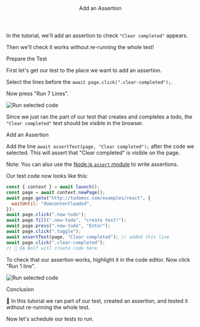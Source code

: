 

<Layout>

<Header>Add an Assertion</Header>

In the tutorial, we'll add an assertion to check `"Clear completed"` appears.

Then we'll check it works without re-running the whole test!

<SubHeader>Prepare the Test</SubHeader>

First let's get <Link href="create-a-test">our test</Link> to the place we want to add an assertion.

Select the lines before the `await page.click(".clear-completed");`.

Now press "Run 7 Lines".

<Image
  alt="Run selected code"
  height={700}
  src="/docs/add-an-assertion/run-selected-code.png"
  width={1600}
/>

Since we just ran the part of our test that creates and completes a todo, the `"Clear completed"` text should be visible in the browser.

<SubHeader>Add an Assertion</SubHeader>

Add the line `await assertText(page, "Clear completed");` after the code we selected. This will assert that "Clear completed" is visible on the page.

Note: You can also use the <a href="https://nodejs.org/api/assert.html" target="_blank">Node.js `assert` module</a> to write assertions.

Our test code now looks like this:

```js
const { context } = await launch();
const page = await context.newPage();
await page.goto("http://todomvc.com/examples/react", {
  waitUntil: "domcontentloaded",
});
await page.click(".new-todo");
await page.fill(".new-todo", "create test!");
await page.press(".new-todo", "Enter");
await page.click(".toggle");
await assertText(page, "Clear completed"); // added this line
await page.click(".clear-completed");
// 🐺 QA Wolf will create code here
```

To check that our assertion works, highlight it in the code editor. Now click "Run 1 line".

<Image
  alt="Run selected code"
  height={294}
  src="/docs/add-an-assertion/run-assertion.png"
  width={800}
/>

<SubHeader>Conclusion</SubHeader>

🐺 In this tutorial we ran part of our test, created an assertion, and tested it without re-running the whole test.

Now let's <Link href="schedule-tests">schedule our tests to run</Link>.

</Layout>
